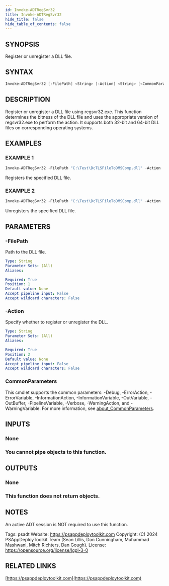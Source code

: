 ```yaml
---
id: Invoke-ADTRegSvr32
title: Invoke-ADTRegSvr32
hide_title: false
hide_table_of_contents: false
---
```


## SYNOPSIS

Register or unregister a DLL file.

## SYNTAX

```powershell
Invoke-ADTRegSvr32 [-FilePath] <String> [-Action] <String> [<CommonParameters>]
```

## DESCRIPTION

Register or unregister a DLL file using regsvr32.exe.
This function determines the bitness of the DLL file and uses the appropriate version of regsvr32.exe to perform the action.
It supports both 32-bit and 64-bit DLL files on corresponding operating systems.

## EXAMPLES

### EXAMPLE 1

```powershell
Invoke-ADTRegSvr32 -FilePath "C:\Test\DcTLSFileToDMSComp.dll" -Action 'Register'
```

Registers the specified DLL file.

### EXAMPLE 2

```powershell
Invoke-ADTRegSvr32 -FilePath "C:\Test\DcTLSFileToDMSComp.dll" -Action 'Unregister'
```

Unregisters the specified DLL file.

## PARAMETERS

### -FilePath

Path to the DLL file.

```yaml
Type: String
Parameter Sets: (All)
Aliases:

Required: True
Position: 1
Default value: None
Accept pipeline input: False
Accept wildcard characters: False
```

### -Action

Specify whether to register or unregister the DLL.

```yaml
Type: String
Parameter Sets: (All)
Aliases:

Required: True
Position: 2
Default value: None
Accept pipeline input: False
Accept wildcard characters: False
```

### CommonParameters

This cmdlet supports the common parameters: -Debug, -ErrorAction, -ErrorVariable, -InformationAction, -InformationVariable, -OutVariable, -OutBuffer, -PipelineVariable, -Verbose, -WarningAction, and -WarningVariable. For more information, see [about_CommonParameters](http://go.microsoft.com/fwlink/?LinkID=113216).

## INPUTS

### None

### You cannot pipe objects to this function.
## OUTPUTS

### None

### This function does not return objects.
## NOTES
An active ADT session is NOT required to use this function.

Tags: psadt
Website: https://psappdeploytoolkit.com
Copyright: (C) 2024 PSAppDeployToolkit Team (Sean Lillis, Dan Cunningham, Muhammad Mashwani, Mitch Richters, Dan Gough).
License: https://opensource.org/license/lgpl-3-0

## RELATED LINKS

[https://psappdeploytoolkit.com](https://psappdeploytoolkit.com)
